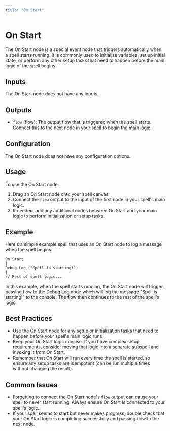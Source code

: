```yaml
---
title: "On Start"
---
```


# On Start

The On Start node is a special event node that triggers automatically when a spell starts running. It is commonly used to initialize variables, set up initial state, or perform any other setup tasks that need to happen before the main logic of the spell begins.

## Inputs

The On Start node does not have any inputs.

## Outputs

- `flow` (flow): The output flow that is triggered when the spell starts. Connect this to the next node in your spell to begin the main logic.

## Configuration

The On Start node does not have any configuration options.

## Usage

To use the On Start node:

1. Drag an On Start node onto your spell canvas.
2. Connect the `flow` output to the input of the first node in your spell's main logic.
3. If needed, add any additional nodes between On Start and your main logic to perform initialization or setup tasks.

## Example

Here's a simple example spell that uses an On Start node to log a message when the spell begins:

```
On Start
|
Debug Log ("Spell is starting!")
|
// Rest of spell logic...
```

In this example, when the spell starts running, the On Start node will trigger, passing flow to the Debug Log node which will log the message "Spell is starting!" to the console. The flow then continues to the rest of the spell's logic.

## Best Practices

- Use the On Start node for any setup or initialization tasks that need to happen before your spell's main logic runs.
- Keep your On Start logic concise. If you have complex setup requirements, consider moving that logic into a separate subspell and invoking it from On Start.
- Remember that On Start will run every time the spell is started, so ensure any setup tasks are idempotent (can be run multiple times without changing the result).

## Common Issues

- Forgetting to connect the On Start node's `flow` output can cause your spell to never start running. Always ensure On Start is connected to your spell's logic.
- If your spell seems to start but never makes progress, double check that your On Start logic is completing successfully and passing flow to the next node.